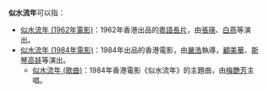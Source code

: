 '''似水流年'''可以指：
*[[似水流年_(1962年電影)|似水流年 (1962年電影)]]：1962年香港出品的[[粵語長片|粵語長片]]，由[[張瑛|張瑛]]、[[白燕|白燕]]等演出。
*[[似水流年_(1984年電影)|似水流年 (1984年電影)]]：1984年出品的香港電影，由[[嚴浩|嚴浩]]執導，[[顧美華|顧美華]]、[[斯琴高娃|斯琴高娃]]等演出。
**[[似水流年_(歌曲)|似水流年 (歌曲)]]：1984年香港電影《似水流年》的主題曲，由[[梅艷芳|梅艷芳]]主唱。

{{disambig|Cat=四字作品消歧义}}